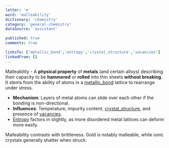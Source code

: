 ```yaml
---
letter: 'm'
word: 'malleability'
dictionary: 'chemistry'
category: 'general-chemistry'
dataSource: 'assistant'

published: true
comments: true

linksTo: ['metallic_bond','entropy','crystal_structure','vacancies']
linkedFrom: []
---
```


<a id="malleability">Malleability</a> - A **physical property** of **metals** (and certain alloys) describing their capacity to be **hammered** or **rolled** into thin sheets **without breaking**. It stems from the ability of atoms in a [metallic_bond](#metallic_bond) lattice to rearrange under stress.

- **Mechanism**: Layers of metal atoms can slide over each other if the bonding is non-directional.
- **Influences**: Temperature, impurity content, [crystal_structure](#crystal_structure), and presence of [vacancies](#vacancies).
- [Entropy](#entropy) factors in slightly, as more disordered metal lattices can deform more easily.

<Alert type='note'>
Malleability contrasts with brittleness. Gold is notably malleable, while ionic crystals generally shatter when struck.
</Alert>
